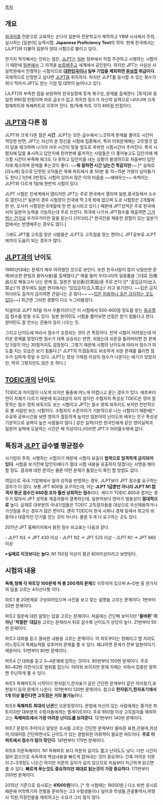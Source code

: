 [[목차]]

== 개요 ==
[[외국어]]를 전문으로 교육하는 순다이 일본어 전문학교가 제작하고 YBM 시사에서 주최,실시하는 [일본어] 능력시험.
'''Japanese Proficiency Test'''의 약자. 현재 한국에서는 [JLPT]와 더불어 일본어 양대 시험으로 불리고 있다.

한가지 착각해서는 안되는 점은, [[JLPT]]는 [[일본]] 정부에서 직접 주관하고 시행하는 시험이기 때문에 [[일본]]에서 그 자격을 [[보증]]해주고 세계에서 공인된다. 하지만 JPT는 사실상 사설학원에서 진행하는 시험이므로 '''[[대한민국]]이나 일부 기업을 제외하면 [[듣보잡]] 취급이다.''' 국제적으로 인정받고 싶다면 [[JLPT]]를 취득하자.  하지만 JLPT를 응시할 수 있는 횟수가 워낙 적어서 JPT도 받는 기업 및 대학이 늘어나고 있다.

[JLPT]의 부족한 점을 보완하여 한국실정에 맞게 재구성, 문제를 출제한다.
[토익]와 동일한 990점 만점이며 따로 급수가 없고 취득한 점수가 자신의 실력으로 나타나며 크게 청해파트와 독해파트로 이루어 진다. 청/독해 파트 각각 495점 만점이다.

== [[JLPT]]와 다른 점 ==
JLPT와 크게 다른 점은 '''시간'''.
JLPT는 모든 급수에서 느긋하게 문제를 풀어도 시간이 적당한 반면, JPT는 자신의 온 정신을 시험에 집중해서, 특히 어휘문제에는 고민할것 없이 답을 체크하며 나가야 겨우 시간이 맞을 정도로 촉박한 시험시간이 주어진다. 특히 시험지에 답을 표시하고 답안지에 한꺼번에 옮겨적는 사람들은 다 풀어놓고도 답안지에 체크할 시간이 부족해 체크도 다 못하고 답안지를 내는 상황이 발생하므로 처음부터 답안지에 체크하며 문제를 푸는것이 좋다. ~~'''뭐 잘하면 시간 남는건 똑같지만'''~~ [* 실제로 [라노베] 등으로 단련된 오덕들은 독해 파트에서 총 50분 중 10~15분 가량이 남아돌기도 한다.]
1년에 2번정도 시험이 있어서 많은 이의 마음을 ~~애태우는~~ 속썩히는 JLPT와 다르게 1달에 한번씩 시험이 있다.

JLPT 시험은 전세계에서 열리지만 JPT는 주로 한국에서 열리며 일본,중국등에서 소수로 열린다.[* 일본의 경우 시험장이 전국에 딱 2개 밖에 없으며 도쿄 시험장은 2개월에 한 번, 오사카 시험장은 6개월에 한 번 실시되고 있다.] 때문에 JPT성적은 주로 한국에서의 일본어 능력을 가늠하는데 주로 쓰인다. 외국에 나가서 JPT점수를 제출하면 [[그거 먹는 건가요]] 우걱우걱이란 말을 듣는다 [카더라].[* 한국인을 채용한 경험이 있는 일본기업에서는 반영해주는 경우도 많다.]

그래도 JPT를 고득점 맞은 사람들은 JLPT도 고득점을 맞는 편이니, JPT공부로 JLPT에까지 도움이 되는 경우가 많다. 

== [[JLPT]]과의 난이도 ==
1990년대에는 문제가 매우 어려웠던 것으로 보인다. 또한 한국사람이 많이 낚일만한 문제(비슷한 문법과 용어사용)를 출제했다.[* 예를 들어 우리나라의 일용품을 그대로 日用品으로 해놓고서 낚는 문제 등, 일본은 일상품(日常品)을 주로 쓴다.][* '출입금지(出入禁止)'의 경우에도 [[일본]] 현지에서는 '입입금지(立入禁止)' 라고 표기한다. ~~입은 금지하더라도 출까지 금지하면 큰일나는 곳 많다~~ ~~[[성 정체성을 깨달은 아이|입은 허용하나 출은 금지하는 곳도 있다]]~~] 최근엔 그러한 경향이 다소 누그러들었다.

턱걸이로 JLPT N1을 따서 우쭐거리다간 이 시험에서 500-600점 정도를 받는 [[충공깽]]의 점수를 받을 수도 있다. 일본 원어민도 시험을 풀어보면 만점은 받기 힘들다고 한다. 원어민도 잘 안쓰는 관용어 등이 나오는 듯.

그리고 난이도에 따라서 점수가 조정되는 것이 큰 특징이다. 만약 시험이 어려웠는데 어려운 문제를 맞았다면 점수가 대폭 상승되는 반면, 쉬웠는데 쉬운걸 틀려버리면 한 문제당 5점이 아닌 30점까지도 감점된다. 그렇기 때문에 시험의 난이도에 따라서 점수가 파도를 치는 모습은 보기 힘들다.[* JLPT의 득점등화도 비슷하게 쉬운 문제를 틀리면 점수가 심하게 깎일 수 있다. JLPT는 항상 가채점 이상의 점수가 나온다는 얘기가 있었지만, 딱히 그렇지만도 않은 듯 하다.]

== [[TOEIC]]과의 난이도 ==
TOEIC과 차이점이 나오게 되지만 둘중에 어느게 어렵나고 묻는 경우가 있다. 애초부터 언어 자체가 다르기 때문에 비교대상이 되지 않지만 수험자의 특성상 TOEIC은 영어 잘 못하는 철수 영희 바둑이도 보는 시험이고 JPT는 철수 영희 바둑이도 보지만 전반적으로 볼 사람만 보는 시험이다. 수험자의 수준차이가 기본적으로 나는 시험이기 때문에[* 수요와 공부시간을 보면 영어가 월등하게 높지만 일본어의 난이도와 배우는 인구 특성상 기본적으로 실력이 높은 사람들이 많다.] 같은 실력(다만 한국인에게 같은 영어실력과 일본어 실력에 도달하는 시간은 배 이상이다.)이라면 JPT가 어려울수밖에 없다.


== 특징과 [[JLPT]] 급수별 평균점수 ==
사기업이 주최, 시행하는 시험이기 때문에 시험지 유출이 '''법적으로 엄격하게 금지되어 있다'''. 시험을 보기전에 답안지에다가 절대 시험 내용을 유출하지 않겠다는 서명을 해야 할 정도. 결과에 대한 문의는 물론 어떤 문제가 틀렸는지 확인 할 방법도 없다.

여담으로 국내 기업체에서 일어 성적을 반영하는 경우, JLPT보다 JPT 점수를 요구하는 경우가 더 많다. 보통 JPT 800을 요구하는데, 이는 '''JLPT 1급뿐만 아니라 JLPT N1 합격자 평균 점수인 660점 조차 훨씬 상회하는 점수'''이다. 게다가 TOEIC 800과 겹치는 경우가 많아서 JPT 성적표 제출자들이 열폭하는데, 일본어보다 영어가 범용성이 '''절대적으로''' 높다. 실제로 대부분의 국내기업들은 TOEIC 고득점자들을 대상으로 우선채용하거나 가산점을 주는 경우가 많은 편이다. 괜히 TOEIC이 한국 사회나 경제 등에서 최고의 비중이나 대중적인 인기를 얻는 것이 아니다. 물론 두개 다 요구하는 곳도 있다.

2011년 JPT 홈페이지에서 밝힌 점수 비교표는 다음과 같다.

- JLPT N3 -> JPT 430 이상
- JLPT N2 -> JPT 525 이상
- JLPT N1 -> JPT 660 이상 

※'''실제로 이것보다는 높다'''. N1 150점 이상이 평균 800이상이라고 보면된다.

== 시험의 내용 ==
'''독해,청해 각 파트당 100문제 씩 총 200개의 문제'''로 이루어저 있으며 A~D번 중 한가지의 답을 고르는 4지선다형 이다.

파트1 총 20문제로 구성되어있으며 사진을 보고 맞는 설명을 고르는 문제이다. 1번부터 20번 문제이다.

파트2 질문에 대한 알맞는 답을 고르는 문제이다. 처음에는 간단해 보이지만 ''' '올바른' 이 아닌 '적절한' 대답'''을 고르는 문제라서 뒤로 갈수록 난이도가 상당이 높다. 21번부터 50번 문제이다.

파트3 대화를 듣고 올바른 내용을 고르는 문제이다. 이 파트부터는 청해라고 할 지라도 어느정도의 독해능력을 갖추어야 문제를 풀 수 있다. 왜냐하면 문제가 전부 일본어이기 때문이다. 51번부터 80번 문제이다.

파트4 긴 대화를 듣고 3~4문제에 답하는 것이다. 80번부터 100번 문제이다. 
주로 80~83번 이런식으로 범위를 잡는다. 어려워 보이지만 문제 자체는 쉬워서 집중만 잘하면 무난하게 풀 수 있다.

파트5 독해파트의 시작이다 한자읽기,한자표기 같은 간단한 문제부터 같은 의미찾기,표현찾기 등의 문제가 나온다. 
101번부터 120번 문제이다. 참고로 '''한자읽기,한자표기에서 1개 이상 틀린다면 고득점은 거의 불가능'''하다.

파트6 '''독해파트 최대의 난관'''인 오문정정이다. 문법에 자신이 있는 사람에게는 즐거운 파트이지만 대부분의 수험자들에게는 헬게이트이다. 주로 850점 이상 고득점자를 제외하고는 '''독해파트에서 가장 어려운 난이도를 보여준다'''. 121번부터 140번 문제이다.

파트7 문장이 주어지고 알맞은 조사를 고르는 간단한 문제부터 올바른 표현,관용여,의성어,의태어등 간단하면서도 난이도가 있는 광범위한 어휘력이 필요한 파트이다. '''주로 이 파트에서 점수가 많이 깎인다'''. 141번부터 170번 문제이다.

파트8 지문독해이다. N1 독해파트 보다 지문의 길이도 짧고 난이도도 낮다. 다만 시간이 얼마 없으므로 속독력과 핵심내용을 빠르게 잡아내는 것이 중요하다. 간혹 어려운 지문이 2~3개정도 나오긴 하지만 지문의 길이가 길지 않으므로 처음부터 차근하게 읽으면 풀 수 있다. '''빠르게 푸는것도 중요하지만 재대로 읽는것이 가장 중요하다'''. 171번부터 200번 문제이다.

2015년 기준으로 응시료는 '''41000원'''이다..[* 첫 시험때는 18000원.] 다소 비싼 응시료 때문에 어학특기자 전형을 준비하는 고3 수험생들이나 일어과 학생들,관광통역사,여행사 직원,직장인들을 제외하고는 수요가 그리 많지 않다.
